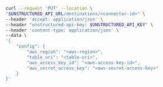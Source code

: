 ```bash REST (Change)
curl --request 'PUT' --location \
"$UNSTRUCTURED_API_URL/destinations/<connector-id>" \
--header 'accept: application/json' \
--header "unstructured-api-key: $UNSTRUCTURED_API_KEY" \
--header 'content-type: application/json' \
--data \
'{
    "config": {
        "aws_region": "<aws-region>",
        "table_uri": "<table-uri>",
        "aws_access_key_id": "<aws-access-key-id>",
        "aws_secret_access_key": "<aws-secret-access-key>"
    }
}'
```